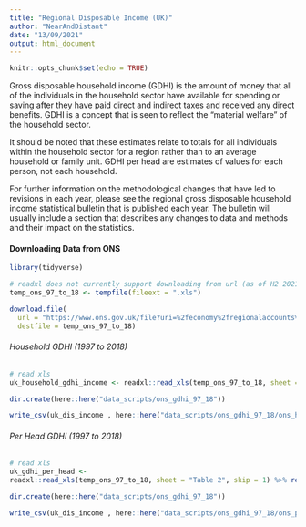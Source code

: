 ```yaml
---
title: "Regional Disposable Income (UK)"
author: "NearAndDistant"
date: "13/09/2021"
output: html_document
---
```


```r
knitr::opts_chunk$set(echo = TRUE)
```

Gross disposable household income (GDHI) is the amount of money that all of the individuals in the household sector have available for spending or saving after they have paid direct and indirect taxes and received any direct benefits. GDHI is a concept that is seen to reflect the “material welfare” of the household sector.

It should be noted that these estimates relate to totals for all individuals within the household sector for a region rather than to an average household or family unit. GDHI per head are estimates of values for each person, not each household.

For further information on the methodological changes that have led to revisions in each year, please see the regional gross disposable household income statistical bulletin that is published each year. The bulletin will usually include a section that describes any changes to data and methods and their impact on the statistics. 

#### Downloading Data from ONS

```r
library(tidyverse)

# readxl does not currently support downloading from url (as of H2 2021) therefore downloading using temp
temp_ons_97_to_18 <- tempfile(fileext = ".xls")

download.file(
  url = "https://www.ons.gov.uk/file?uri=%2feconomy%2fregionalaccounts%2fgrossdisposablehouseholdincome%2fdatasets%2fregionalgrossdisposablehouseholdincomegdhi%2f1997to2018/regionalgrossdisposablehouseholdincomeallnutslevelregions.xls",
  destfile = temp_ons_97_to_18)

```

###### Household GDHI (1997 to 2018)
```r

# read xls
uk_household_gdhi_income <- readxl::read_xls(temp_ons_97_to_18, sheet = "Table 1", skip = 1) %>% rename(`2018` = `20182`)

dir.create(here::here("data_scripts/ons_gdhi_97_18"))

write_csv(uk_dis_income , here::here("data_scripts/ons_gdhi_97_18/ons_household_gdhi_1997_to_2018.csv"))

```

###### Per Head GDHI (1997 to 2018)
```r

# read xls
uk_gdhi_per_head <-
readxl::read_xls(temp_ons_97_to_18, sheet = "Table 2", skip = 1) %>% rename(`2018` = `20181`)

dir.create(here::here("data_scripts/ons_gdhi_97_18"))

write_csv(uk_dis_income , here::here("data_scripts/ons_gdhi_97_18/ons_perhead_gdhi_1997_2018.csv"))

```
